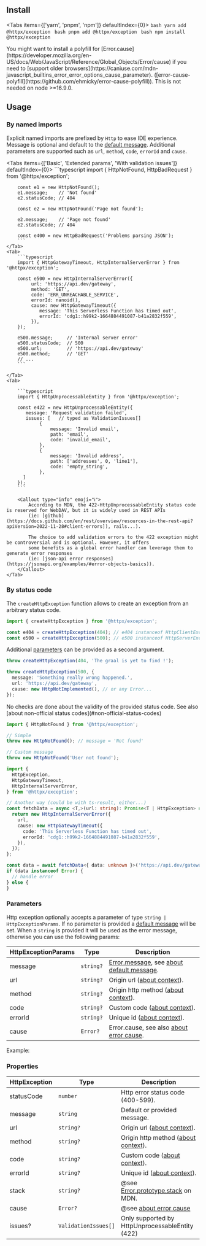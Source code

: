 
## Install

<Tabs items={['yarn', 'pnpm', 'npm']} defaultIndex={0}>
    <Tab>
        ```bash
        yarn add @httpx/exception
        ```
    </Tab>
    <Tab>
        ```bash
        pnpm add @httpx/exception
        ```
    </Tab>
    <Tab>
        ```bash
        npm install @httpx/exception
        ```
    </Tab>
</Tabs>

<Callout type="info" emoji="ℹ️">
    You might want to install a polyfill for [Error.cause](https://developer.mozilla.org/en-US/docs/Web/JavaScript/Reference/Global_Objects/Error/cause)
    if you need to [support older browsers](https://caniuse.com/mdn-javascript_builtins_error_error_options_cause_parameter).
    ([error-cause-polyfill](https://github.com/ehmicky/error-cause-polyfill)). This is not needed on node >=16.9.0.
</Callout>


## Usage

### By named imports

Explicit named imports are prefixed by `Http` to ease
IDE experience. Message is optional and default to the [default message](#about-default-message). Additional
parameters are supported such as `url`, `method`, `code`, `errorId` and `cause`.

<Tabs items={['Basic', 'Extended params', 'With validation issues']} defaultIndex={0}>
    <Tab>
        ```typescript
        import { HttpNotFound, HttpBadRequest } from '@httpx/exception';

        const e1 = new HttpNotFound();
        e1.message;    // 'Not found'
        e2.statusCode; // 404

        const e2 = new HttpNotFound('Page not found');

        e2.message;    // 'Page not found'
        e2.statusCode; // 404

        const e400 = new HttpBadRequest('Problems parsing JSON');
        ```
    </Tab>
    <Tab>
        ```typescript
        import { HttpGatewayTimeout, HttpInternalServerError } from '@httpx/exception';

        const e500 = new HttpInternalServerError({
             url: 'https://api.dev/gateway',
             method: 'GET',
             code: 'ERR_UNREACHABLE_SERVICE',
             errorId: nanoid(),
             cause: new HttpGatewayTimeout({
                message: 'This Serverless Function has timed out',
                errorId: 'cdg1::h99k2-1664884491087-b41a2832f559',
             }),
        });

        e500.message;     // 'Internal server error'
        e500.statusCode;  // 500
        e500.url;         // 'https://api.dev/gateway'
        e500.method;      // 'GET'
        // ...
        ```

    </Tab>
    <Tab>

        ```typescript
        import { HttpUnprocessableEntity } from '@httpx/exception';

        const e422 = new HttpUnprocessableEntity({
           message: 'Request validation failed',
           issues: [   // typed as ValidationIssues[]
                {
                    message: 'Invalid email',
                    path: 'email',
                    code: 'invalid_email',
                },
                {
                    message: 'Invalid address',
                    path: ['addresses', 0, 'line1'],
                    code: 'empty_string',
                },
          ]
        });
        ```

        <Callout type="info" emoji="ℹ️">
            According to MDN, the 422-HttpUnprocessableEntity status code is reserved for WebDAV, but it is widely used in REST APIs
            (ie: [github](https://docs.github.com/en/rest/overview/resources-in-the-rest-api?apiVersion=2022-11-28#client-errors]), rails...).

            The choice to add validation errors to the 422 exception might be controversial and is optional. However, it offers
            some benefits as a global error handler can leverage them to generate error responses
            (ie: [json-api error responses](https://jsonapi.org/examples/#error-objects-basics)).
        </Callout>
    </Tab>

</Tabs>

### By status code

The `createHttpException` function allows to create an exception from an
arbitrary status code.

```typescript
import { createHttpException } from '@httpx/exception';

const e404 = createHttpException(404); // e404 instanceof HttpClientException
const e500 = createHttpException(500); // e500 instanceof HttpServerException
```

Additional [parameters](#httpexception-parameters) can be provided as a second argument.

```typescript
throw createHttpException(404, 'The graal is yet to find !');

throw createHttpException(500, {
  message: 'Something really wrong happened.',
  url: 'https://api.dev/gateway',
  cause: new HttpNotImplemented(), // or any Error...
});
```

<Callout type="warning">
    No checks are done about the validity of the provided status code. See also
    [about non-official status codes](#non-official-status-codes)
</Callout>


```typescript
import { HttpNotFound } from '@httpx/exception';

// Simple
throw new HttpNotFound(); // message = 'Not found'

// Custom message
throw new HttpNotFound('User not found');

import {
  HttpException,
  HttpGatewayTimeout,
  HttpInternalServerError,
} from '@httpx/exception';

// Another way (could be with ts-result, either...)
const fetchData = async <T,>(url: string): Promise<T | HttpException> => {
  return new HttpInternalServerError({
    url,
    cause: new HttpGatewayTimeout({
      code: 'This Serverless Function has timed out',
      errorId: 'cdg1::h99k2-1664884491087-b41a2832f559',
    }),
  });
};

const data = await fetchData<{ data: unknown }>('https://api.dev/gateway');
if (data instanceof Error) {
  // handle error
} else {
}
```

### Parameters

Http exception optionally accepts a parameter of type `string | HttpExceptionParams`. If no parameter
is provided a [default message](#about-default-message) will be set.
When a `string` is provided it will be used as the error message, otherwise you can use the following params:

| HttpExceptionParams | Type      | Description                                                                                                                                                           |
| ------------------- | --------- | --------------------------------------------------------------------------------------------------------------------------------------------------------------------- |
| message             | `string?` | [Error.message](https://developer.mozilla.org/en-US/docs/Web/JavaScript/Reference/Global_Objects/Error/message), see [about default message](#about-default-message). |
| url                 | `string?` | Origin url ([about context](#about-context)).                                                                                                                         |
| method              | `string?` | Origin http method ([about context](#about-context)).                                                                                                                 |
| code                | `string?` | Custom code ([about context](#about-context)).                                                                                                                        |
| errorId             | `string?` | Unique id ([about context](#about-context)).                                                                                                                          |
| cause               | `Error?`  | Error.cause, see also [about error cause](#about-errorcause).                                                                                                         |

Example:

### Properties

| HttpException | Type                 | Description                                                                                                                        |
| ------------- | -------------------- | ---------------------------------------------------------------------------------------------------------------------------------- |
| statusCode    | `number`             | Http error status code (400-599).                                                                                                  |
| message       | `string`             | Default or provided message.                                                                                                       |
| url           | `string?`            | Origin url ([about context](#about-context)).                                                                                      |
| method        | `string?`            | Origin http method ([about context](#about-context)).                                                                              |
| code          | `string?`            | Custom code ([about context](#about-context)).                                                                                     |
| errorId       | `string?`            | Unique id ([about context](#about-context)).                                                                                       |
| stack         | `string?`            | @see [Error.prototype.stack](https://developer.mozilla.org/en-US/docs/Web/JavaScript/Reference/Global_Objects/Error/Stack) on MDN. |
| cause         | `Error?`             | @see [about error cause](#about-errorcause)                                                                                        |
| issues?       | `ValidationIssues[]` | Only supported by HttpUnprocessableEntity (422)                                                                                    |
